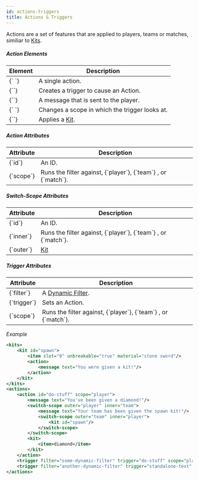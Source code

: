 ```yaml
---
id: actions-triggers
title: Actions & Triggers
---
```


Actions are a set of features that are applied to players, teams or matches, similiar to [Kits](kits).

##### Action Elements

<div className="table-container">
  <table>
    <thead>
      <tr>
        <th>Element</th>
        <th>Description</th>
      </tr>
    </thead>
    <tbody>
      <tr>
        <td>
          <label>{`<action> </action>`}</label>
        </td>
        <td>A single action.</td>
      </tr>
      <tr>
        <td>
          <label>{`<trigger/>`}</label>
        </td>
        <td>Creates a trigger to cause an Action.</td>
      </tr>
      <tr>
        <td>
          <label>{`<message/>`}</label>
        </td>
        <td>A message that is sent to the player.</td>
      </tr>
      <tr>
        <td>
          <label>{`<switch-scope> </switch-scope>`}</label>
        </td>
        <td>Changes a scope in which the trigger looks at.</td>
      </tr>
      <tr>
        <td>
          <label>{`<kit/>`}</label>
        </td>
        <td>
          Applies a <a href="#kits">Kit</a>.
        </td>
      </tr>
    </tbody>
  </table>
</div>

##### Action Attributes

<div className="table-container">
  <table>
    <thead>
      <tr>
        <th>Attribute</th>
        <th>Description</th>
      </tr>
    </thead>
    <tbody>
      <tr>
        <td>
          <label>{`id`}</label>
        </td>
        <td>An ID.</td>
      </tr>
      <tr>
        <td>
          <label>{`scope`}</label>
        </td>
        <td>
          Runs the filter against, <label>{`player`}</label>, <label>{`team`}</label>
          , or
          <label>{`match`}</label>.
        </td>
      </tr>
    </tbody>
  </table>
</div>

##### Switch-Scope Attributes

<div className="table-container">
  <table>
    <thead>
      <tr>
        <th>Attribute</th>
        <th>Description</th>
      </tr>
    </thead>
    <tbody>
      <tr>
        <td>
          <label>{`id`}</label>
        </td>
        <td>An ID.</td>
      </tr>
      <tr>
        <td>
          <label>{`inner`}</label>
        </td>
        <td>
          Runs the filter against, <label>{`player`}</label>, <label>{`team`}</label>
          , or
          <label>{`match`}</label>.
        </td>
      </tr>
      <tr>
        <td>
          <label>{`outer`}</label>
        </td>
        <td>
          <a href="#kits">Kit</a>
        </td>
      </tr>
    </tbody>
  </table>
</div>

##### Trigger Attributes

<div className="table-container">
  <table>
    <thead>
      <tr>
        <th>Attribute</th>
        <th>Description</th>
      </tr>
    </thead>
    <tbody>
      <tr>
        <td>
          <label>{`filter`}</label>
        </td>
        <td>
          A <a href="#filter">Dynamic Filter</a>.
        </td>
      </tr>
      <tr>
        <td>
          <label>{`trigger`}</label>
        </td>
        <td>Sets an Action.</td>
      </tr>
      <tr>
        <td>
          <label>{`scope`}</label>
        </td>
        <td>
          Runs the filter against, <label>{`player`}</label>, <label>{`team`}</label>
          , or
          <label>{`match`}</label>.
        </td>
      </tr>
    </tbody>
  </table>
</div>

_Example_

```xml
<kits>
    <kit id="spawn">
        <item slot="0" unbreakable="true" material="stone sword"/>
        <action>
            <message text="You were given a kit!"/>
        </action>
    </kit>
</kits>
<actions>
    <action id="do-stuff" scope="player">
        <message text="You've been given a diamond!"/>
        <switch-scope outer="player" inner="team">
            <message text="Your team has been given the spawn kit!"/>
            <switch-scope outer="team" inner="player">
                <kit id="spawn"/>
            </switch-scope>
        </switch-scope>
        <kit>
            <item>diamond</item>
        </kit>
    </action>
    <trigger filter="some-dynamic-filter" trigger="do-stuff" scope="player"/>
    <trigger filter="another-dynamic-filter" trigger="standalone-text" scope="player"/>
</actions>
```
